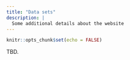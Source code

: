 ```yaml
---
title: "Data sets"
description: |
  Some additional details about the website
---
```


```r
knitr::opts_chunk$set(echo = FALSE)
```

TBD.
